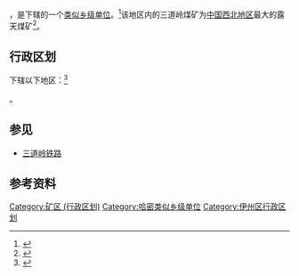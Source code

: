 {{中国乡级行政区|65/22/01/401/000}}
'''{{PAGENAMEBASE}}'''，是{{PRC admin/fullname|65/22/01/401/000|3}}下辖的一个[[类似乡级单位|类似乡级单位]]。<ref>{{PRC admin/ref sgc|{{PRC admin/parent|65/22/01/401/000}}}}</ref>该地区内的三道岭煤矿为[[中国西北地区|中国西北地区]]最大的露天煤矿<ref>{{cite news|url=http://www.xinhuanet.com//politics/2016-01/14/c_128626515.htm|title=谢幕前的纪录：中国最后六台蒸汽火车即将“退役”|publisher=新通图|date=2016-01-14|accessdate=2018-12-14|archive-date=2018-12-14|archive-url=https://web.archive.org/web/20181214213931/http://www.xinhuanet.com//politics/2016-01/14/c_128626515.htm|dead-url=no}}</ref>。

== 行政区划 ==
{{PAGENAMEBASE}}下辖以下地区：<ref>{{PRC admin/ref sgc|65/22/01/401/000}}</ref>

{{PRC admin/children|65/22/01/401/000}}。

==参见==
*[[三道岭铁路|三道岭铁路]]

== 参考资料 ==
{{reflist}}

{{伊州区行政区划}}
{{新疆行政区划小作品}}

[[Category:矿区_(行政区划)|Category:矿区 (行政区划)]]
[[Category:哈密类似乡级单位|Category:哈密类似乡级单位]]
[[Category:伊州区行政区划|Category:伊州区行政区划]]